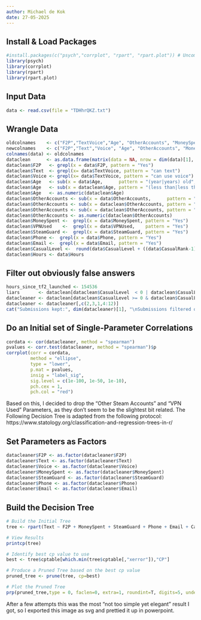 ---
author: Michael de Kok
date: 27-05-2025
---

## Install & Load Packages

```{r packages}
#install.packages(c("psych","corrplot", "rpart", "rpart.plot")) # Uncomment to Install
library(psych)
library(corrplot)
library(rpart)
library(rpart.plot)
```

## Input Data

```{r input}
data <- read.csv(file = "TDHhrQKZ.txt")
```

## Wrangle Data

```{r wrangle}
oldcolnames    <- c("F2P","TextVoice","Age", "OtherAccounts", "MoneySpent", "VPNUsed", "SteamGuard", "Phone", "Email", "CasualLevel", "CasualRank", "Hours")
newcolnames    <- c("F2P","Text","Voice", "Age", "OtherAccounts", "MoneySpent", "VPNUsed", "SteamGuard", "Phone", "Email", "CasualLevel", "Hours")
colnames(data) <- oldcolnames
dataclean      <- as.data.frame(matrix(data = NA, nrow = dim(data)[1], ncol = dim(data)[2],  dimnames = list(rownames(data), newcolnames)))
dataclean$F2P   <- grepl(x = data$F2P, pattern = "Yes")
dataclean$Text  <- grepl(x= data$TextVoice, pattern = "can text")
dataclean$Voice <- grepl(x= data$TextVoice, pattern = "can use voice")
dataclean$Age   <- sub(x = data$Age,      pattern = "(year|years) old",         replacement = "")
dataclean$Age   <- sub(x = dataclean$Age, pattern = "(less than|less than a)", replacement = 0)
dataclean$Age   <- as.numeric(dataclean$Age)
dataclean$OtherAccounts <- sub(x = data$OtherAccounts,      pattern = "( other steam account| other steam accounts)", replacement = "")
dataclean$OtherAccounts <- sub(x = dataclean$OtherAccounts, pattern = "none, i only have 1 steam account", replacement = 0)
dataclean$OtherAccounts <- sub(x = dataclean$OtherAccounts, pattern = "more than 5", replacement = 6)
dataclean$OtherAccounts <- as.numeric(dataclean$OtherAccounts)
dataclean$MoneySpent <-  grepl(x = data$MoneySpent, pattern = "Yes")
dataclean$VPNUsed    <-  grepl(x = data$VPNUsed,    pattern = "Yes")
dataclean$SteamGuard <-  grepl(x = data$SteamGuard, pattern = "Yes")
dataclean$Phone <-  grepl(x = data$Phone, pattern = "Yes")
dataclean$Email <-  grepl(x = data$Email, pattern = "Yes")
dataclean$CasualLevel <-  round(data$CasualLevel + ((data$CasualRank-1)*150))
dataclean$Hours <- data$Hours
```

## Filter out obviously false answers

```{r filter}
hours_since_tf2_launched <- 154536
liars       <- dataclean[dataclean$CasualLevel  < 0 | dataclean$CasualLevel >  1200 | dataclean$Hours <  0 | dataclean$Hours > hours_since_tf2_launched,]
datacleaner <- dataclean[dataclean$CasualLevel >= 0 & dataclean$CasualLevel <= 1200 & dataclean$Hours >= 0 & dataclean$Hours < hours_since_tf2_launched,]
datacleaner <- datacleaner[,c(2,3,1,4:12)]
cat("Submissions kept:", dim(datacleaner)[1], "\nSubmissions filtered out as they contains demonstratably false info:", dim(liars)[1])
```

## Do an Initial set of Single-Parameter Correlations

```{r }
cordata <- cor(datacleaner, method = "spearman")
pvalues <- corr.test(datacleaner, method = "spearman")$p
corrplot(corr = cordata, 
         method = "ellipse", 
         type = "lower",
         p.mat = pvalues, 
         insig = "label_sig", 
         sig.level = c(1e-100, 1e-50, 1e-10), 
         pch.cex = 1, 
         pch.col = "red")
```

Based on this, I decided to drop the "Other Steam Accounts" and "VPN Used" Parameters, as they don't seem to be the slightest bit related.
The Following Decision Tree is adapted from the following protocol: https://www.statology.org/classification-and-regression-trees-in-r/

## Set Parameters as Factors

```{r correlation}
datacleaner$F2P <- as.factor(datacleaner$F2P)
datacleaner$Text <- as.factor(datacleaner$Text)
datacleaner$Voice <- as.factor(datacleaner$Voice)
datacleaner$MoneySpent <- as.factor(datacleaner$MoneySpent)
datacleaner$SteamGuard <- as.factor(datacleaner$SteamGuard)
datacleaner$Phone <- as.factor(datacleaner$Phone)
datacleaner$Email <- as.factor(datacleaner$Email)
```

## Build the Decision Tree

```{r decisiontree}
# Build the Initial Tree
tree <- rpart(Text ~ F2P + MoneySpent + SteamGuard + Phone + Email + CasualLevel + Hours, data=datacleaner, control=rpart.control(cp=.0001))

# View Results
printcp(tree)

# Identify best cp value to use
best <- tree$cptable[which.min(tree$cptable[,"xerror"]),"CP"]

# Produce a Pruned Tree based on the best cp value
pruned_tree <- prune(tree, cp=best)

# Plot the Pruned Tree
prp(pruned_tree,type = 0, faclen=0, extra=1, roundint=T, digits=5, under = TRUE, fallen.leaves = F, yesno = 2) 
```

After a few attempts this was the most "not too simple yet elegant" result I got, so I exported this image as svg and prettied it up in powerpoint.
